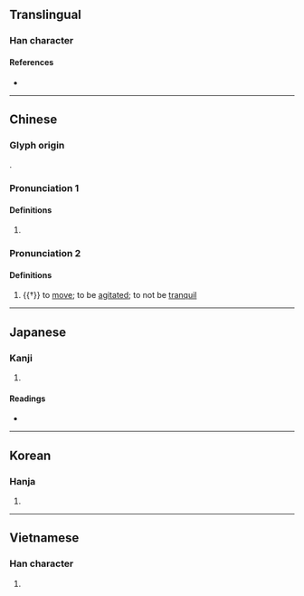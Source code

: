 {{character info}}
==Translingual==

===Han character===
{{Han char|rn=38|rad=女|as=05|sn=8|four=45460|canj=VLW|ids=⿰女由}}

====References====
* {{Han ref|kx=0257.160|dkj=06125|dj=0522.120|hdz=21037.030|uh=59AF|ud=22959|bh=A96F|bd=43375}}

----

==Chinese==
{{zh-forms}}

===Glyph origin===
{{Han etym}}
{{Han compound|女|由|ls=psc|c1=s|c2=p|t1=woman}}.

===Pronunciation 1===
{{zh-pron
|m=zhóu,zhú,1nb=vernacular,2nb=literary
|c=zuk6,suk6
|mc=2
|oc=2
|cat=n
}}

====Definitions====
{{zh-hanzi}}

# {{zh-only|妯娌}}

===Pronunciation 2===
{{zh-pron
|m=chōu
|c=cau1
|mc=1
|oc=1
|cat=v
}}

====Definitions====
{{zh-hanzi}}

# {{†}} to [[move]]; to be [[agitate]]d; to not be [[tranquil]]
#: {{zh-x|鼓鍾 伐 鼛，^淮 有 三 洲，憂心 且 妯{chōu}。|His bells ring out, his large drums resound,<br>There are the three islands in the Huai;<br>Sad is my heart and '''moved'''.|ref=Shijing}}

----

==Japanese==

===Kanji===
{{ja-kanji|grade=|rs=女05}}

# {{rfdef|ja|sort=女05}}

====Readings====
* {{ja-readings|on=ちゅう,じく,ろく,とく,どく|kun=あいよめ,うごく,さわぐ,いたむ}}

----

==Korean==

===Hanja===
{{ko-hanja|hangeul=축|rv=chuk|mr=ch'uk}}

# {{rfdef|ko|sort=女05}}

----

==Vietnamese==

===Han character===
{{vi-readings|reading=dâu, chục, trục|rs=女05}}

# {{rfdef|vi|sort=女05}}